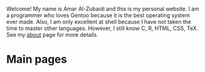 Welcome! My name is Amar Al-Zubaidi and this is my personal website. I am a programmer who loves Gentoo because it is the best operating system ever made. Also, I am only excellent at shell because I have not taken the time to master other languages. However, I still know C, R, HTML, CSS, TeX. See my [about](/about/) page for more details.

# Main pages
